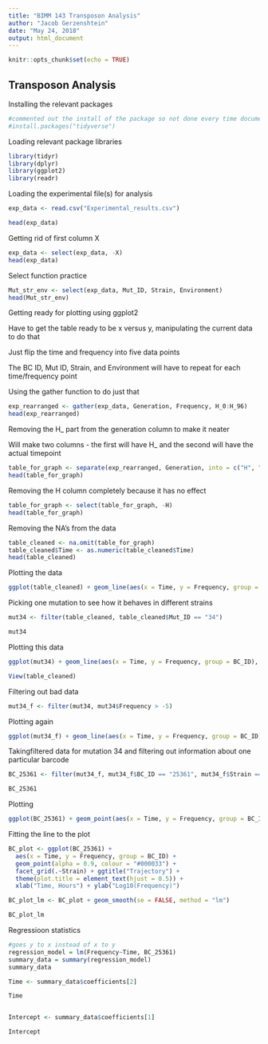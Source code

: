 ```yaml
---
title: "BIMM 143 Transposon Analysis"
author: "Jacob Gerzenshtein"
date: "May 24, 2018"
output: html_document
---
```


```r
knitr::opts_chunk$set(echo = TRUE)
```

## Transposon Analysis 

Installing the relevant packages

```r
#commented out the install of the package so not done every time document is knit
#install.packages("tidyverse")
```

Loading relevant package libraries

```r
library(tidyr)
library(dplyr)
library(ggplot2)
library(readr)
```

Loading the experimental file(s) for analysis 

```r
exp_data <- read.csv("Experimental_results.csv")

head(exp_data)
```

Getting rid of first column X 

```r
exp_data <- select(exp_data, -X)
head(exp_data)
```

Select function practice

```r
Mut_str_env <- select(exp_data, Mut_ID, Strain, Environment)
head(Mut_str_env)
```

Getting ready for plotting using ggplot2

Have to get the table ready to be x versus y, manipulating the current data to do that 

Just flip the time and frequency into five data points 

The BC ID, Mut ID, Strain, and Environment will have to repeat for each time/frequency point

Using the gather function to do just that 

```r
exp_rearranged <- gather(exp_data, Generation, Frequency, H_0:H_96)
head(exp_rearranged)
```

Removing the H_ part from the generation column to make it neater

Will make two columns - the first will have H_ and the second will have the actual timepoint

```r
table_for_graph <- separate(exp_rearranged, Generation, into = c("H", "Time"))
head(table_for_graph)
```

Removing the H column completely because it has no effect

```r
table_for_graph <- select(table_for_graph, -H)
head(table_for_graph)
```

Removing the NA's from the data

```r
table_cleaned <- na.omit(table_for_graph)
table_cleaned$Time <- as.numeric(table_cleaned$Time)
head(table_cleaned)
```


Plotting the data

```r
ggplot(table_cleaned) + geom_line(aes(x = Time, y = Frequency, group = BC_ID), alpha = 0.1, colour = "#000033") + facet_grid(.~Strain) + ggtitle("Barcode Trajectories") + theme(plot.title = element_text(hjust = 0.5)) + xlab("Time, Hours") + ylab("Log10(Barcode Frequency)")
```

Picking one mutation to see how it behaves in different strains

```r
mut34 <- filter(table_cleaned, table_cleaned$Mut_ID == "34")

mut34
```

Plotting this data

```r
ggplot(mut34) + geom_line(aes(x = Time, y = Frequency, group = BC_ID), alpha = 0.1, colour = "#000033") + facet_grid(.~Strain) + ggtitle("Barcode Trajectories") + theme(plot.title = element_text(hjust = 0.5)) + xlab("Time, Hours") + ylab("Log10(Barcode Frequency)")
```

```r
View(table_cleaned)
```

Filtering out bad data

```r
mut34_f <- filter(mut34, mut34$Frequency > -5)
```

Plotting again

```r
ggplot(mut34_f) + geom_line(aes(x = Time, y = Frequency, group = BC_ID), alpha = 0.1, colour = "#000033") + facet_grid(.~Strain) + ggtitle("Barcode Trajectories") + theme(plot.title = element_text(hjust = 0.5)) + xlab("Time, Hours") + ylab("Log10(Barcode Frequency)")
```

Takingfiltered data for mutation 34 and filtering out information about one particular barcode

```r
BC_25361 <- filter(mut34_f, mut34_f$BC_ID == "25361", mut34_f$Strain == "DivAnc")

BC_25361
```

Plotting
```r
ggplot(BC_25361) + geom_point(aes(x = Time, y = Frequency, group = BC_ID), alpha = 0.9, colour = "#000033") + facet_grid(.~Strain) + ggtitle("Trajectory") + theme(plot.title = element_text(hjust = 0.5)) + xlab("Time, Hours") + ylab("Log10(Frequency)")
```

Fitting the line to the plot 

```r
BC_plot <- ggplot(BC_25361) + 
  aes(x = Time, y = Frequency, group = BC_ID) + 
  geom_point(alpha = 0.9, colour = "#000033") + 
  facet_grid(.~Strain) + ggtitle("Trajectory") + 
  theme(plot.title = element_text(hjust = 0.5)) + 
  xlab("Time, Hours") + ylab("Log10(Frequency)")

BC_plot_lm <- BC_plot + geom_smooth(se = FALSE, method = "lm")

BC_plot_lm
```

Regressioon statistics

```r
#goes y to x instead of x to y
regression_model = lm(Frequency~Time, BC_25361)
summary_data = summary(regression_model)
summary_data

Time <- summary_data$coefficients[2]

Time


Intercept <- summary_data$coefficients[1]

Intercept
```

